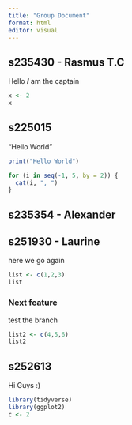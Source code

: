 ```yaml
---
title: "Group Document"
format: html
editor: visual
---
```


## s235430 - Rasmus T.C

Hello ***I*** am the captain

```r
x <- 2
x
```

## s225015

"Hello World"

```r
print("Hello World")
```

```r
for (i in seq(-1, 5, by = 2)) {
  cat(i, ", ")
}
```

## s235354 - Alexander

## 

## s251930 - Laurine

here we go again

```r
list <- c(1,2,3)
list 
```

### Next feature 

test the branch

```r
list2 <- c(4,5,6)
list2
```

## s252613

Hi Guys :)

```r
library(tidyverse)
library(ggplot2)
c <- 2
```
